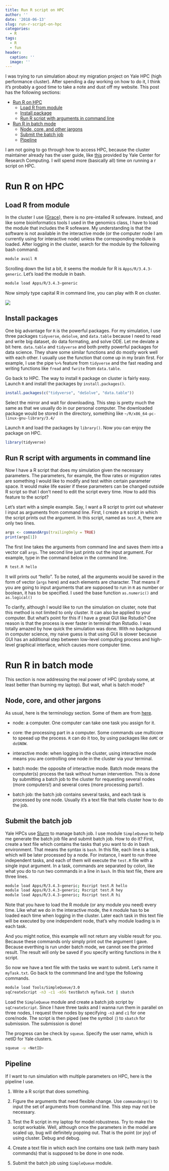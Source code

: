 ```yaml
---
title: Run R script on HPC
author: ''
date: '2018-06-13'
slug: run-r-script-on-hpc
categories:
  - R
tags:
  - R
  - fun
header:
  caption: ''
  image: ''
---
```


I was trying to run simulation about my migration project on Yale HPC (high performance cluster). After spending a day working on how to do it, I think it's probably a good time to take a note and dust off my website. This post has the following sections:

- [Run R on HPC](https://www.changyuchang.name/post/run-r-script-on-hpc/#run-r-on-hpc)
    + [Load R from module](https://www.changyuchang.name/post/run-r-script-on-hpc/#load-r-from-module)
    + [Install package](https://www.changyuchang.name/post/run-r-script-on-hpc/#install-package)
    + [Run R script with arguments in command line](https://www.changyuchang.name/post/run-r-script-on-hpc/#run-r-script-with-arguments-in-command-line)

- [Run R in batch mode](https://www.changyuchang.name/post/run-r-script-on-hpc/#run-r-in-batch-mode)
    + [Node, core, and other jargons](https://www.changyuchang.name/post/run-r-script-on-hpc/#node- core-and-other-jargons)
    + [Submit the batch job](https://www.changyuchang.name/post/run-r-script-on-hpc/#submit-the-batch-job)
    + [Pipeline](https://www.changyuchang.name/post/run-r-script-on-hpc/#pipeline)

I am not going to go through how to access HPC, because the cluster maintainer already has the user guide, like [this](https://research.computing.yale.edu/support/hpc/user-guide) provided by Yale Center for Research Computing. I will spend more (basically all) time on running a r script on HPC.


# Run R on HPC

## Load R from module

In the cluster I use ([Grace](https://research.computing.yale.edu/support/hpc/clusters/grace)), there is no pre-intalled R sofeware. Instead, and like some bioinformatics tools I used in the genomics class, I have to load the module that includes the R sofeware. My understanding is that the software is not available in the interactive mode (or the computer node I am currently using for interactive node) unless the corresponding module is loaded. After logging in the cluster, search for the module by the following bash command.

```bash
module avail R
```

Scrolling down the list a bit, it seems the module for R is `Apps/R/3.4.3-generic`. Let's load the module in bash.

```bash
module load Apps/R/3.4.3-generic
```

Now simply type capital R in command line, you can play with R on cluster.

![](/files/HPC_1.png)


## Install packages

One big advantage for `R` is the powerful packages. For my simulation, I use three packages `tidyverse`, `deSolve`, and `data.table` because I need to read and write big dataset, do data formating, and solve ODE. Let me deviate a bit here. `data.table` and `tidyverse` and both pretty powerful packages for data science. They share some similar functions and do mostly work well with each other. I usually use the function that come up in my brain first. For example, I use the pipe `%>%` feature from `tidyverse` and the fast reading and writing functions like `fread` and `fwrite` from `data.table`.

Go back to HPC. The way to install `R` package on cluster is fairly easy. Launch `R` and install the packages by `install.packages()`.

```r
install.packages(c("tidyverse", "deSolve", "data.table"))
```

Select the mirror and wait for downloading. This step is pretty much the same as that we usually do in our personal computer. The downloaded package would be stored in the directory, something like `~/R/x86_64-pc-linux-gnu-library/3.4/`

Launch `R` and load the packages by `library()`. Now you can enjoy the package on HPC.
```r
library(tidyverse)
```

## Run R script with arguments in command line

Now I have a R script that does my simulation given the necessary parameters. The parameters, for example, the flow rates or migration rates are something I would like to modify and test within certain parameter space. It would make life easier if these parameters can be changed outside R script so that I don't need to edit the script every time. How to add this feature to the script?

Let's start with a simple example. Say, I want a R script to print out whatever I input as arguments from command line. First, I create a `R` script in which the script prints out the argument. In this script, named as `test.R`, there are only two lines.

```r
args <- commandArgs(trailingOnly = TRUE)
print(args[1])
```

The first line takes the arguments from command line and saves them into a vector call `args`. The second line just prints out the input argument. For example, type in the command below in the command line. 

```bash
R test.R hello
```

It will prints out "hello". To be noted, all the arguments would be saved in the form of vector (`args` here) and each elements are character. That means if you are going to input arguments that are supposed to run in `R` as number or boolean, it has to be specified. I used the base function `as.numeric()` and `as.logical()` 

To clarify, although I would like to run the simulation on cluster, note that this method is not limited to only cluster. It can also be applied to your computer. But what's point for this if I have a great GUI like Rstudio? One reason is that the process is ever faster in terminal than Rstudio. I was totally amazed by how quick the simulation was done. With no background in computer science, my naive guess is that using GUI is slower because GUI has an additional step between low-level computing process and high-level graphical interface, which causes more computer time.


# Run R in batch mode

This section is now addressing the real power of HPC (probaly some, at least better than burning my laptop). But wait, what is batch mode? 

## Node, core, and other jargons

As usual, here is the terminology section. Some of them are from [here](https://www.vscentrum.be/support/tut-book/hpc-glossary).

- node: a computer. One computer can take one task you assign for it.

- core: the processing part in a computer. Some commands use multicore to speead up the process. `R` can do it too, by using packages like `doMC` or `doSNOW`.

- interactive mode: when logging in the cluster, using interactive mode means you are controlling one node in the cluster via your terminal.

- batch mode: the opposite of interactive mode. Batch mode means the computer(s) process the task without human intervention. This is done by submitting a batch job to the cluster for requesting several nodes (more computers!) and several cores (more processing parts!).

- batch job: the batch job contains several tasks, and each task is processed by one node. Usually it's a text file that tells cluster how to do the job.


## Submit the batch job

Yale HPCs use [Slurm](https://research.computing.yale.edu/support/hpc/user-guide/slurm) to manage batch job. I use module `SimpleQueue` to help me generate the batch job file and submit batch job. How to do it? First, create a text file which contains the tasks that you want to do in bash environment. That means the syntax is `bash`. In this file, each line is a task, which will be later processed by a node. For instance, I want to run three independent tasks, and each of them will execute the `test.R` file with a single input argument. In a task, commands are separated by colon, like what you do to run two commands in a line in `bash`. In this text file, there are three lines. 

```bash
module load Apps/R/3.4.3-generic; Rscript test.R hello
module load Apps/R/3.4.3-generic; Rscript test.R hey
module load Apps/R/3.4.3-generic; Rscript test.R hi
```

Note that you have to load the R module (or any module you need) every time. Like what we do in the interactive mode, the `R` module has to be loaded each time when logging in the cluster. Later each task in this text file will be executed by one independent node, that's why module loading is in each task.

And you might notice, this example will not return any visible result for you. Because these commands only simply print out the argument I gave. Because everthing is run under batch mode, we cannot see the printed result. The result will only be saved if you specify writing functions in the `R` script. 

So now we have a text file with the tasks we want to submit. Let's name it `myTask.txt`. Go back to the commmand line and type the following commands.  

```bash
module load Tools/SimpleQueue/3.0
sqCreateScript -n3 -c1 -m5G testBatch myTask.txt | sbatch
```

Load the `SimpleQueue` module and create a batch job script by `sqCreateScript`. Since I have three tasks and I wanna run them in parallel on three nodes, I request three nodes by specifying `-n3` and `c1` for one core/node. The script is then piped (see the symbol `|`) to `sbatch` for submission. The submission is done!

The progress can be check by `squeue`. Specify the user name, which is netID for Yale clusters.

```bash
squeue -u <NetID>
```

## Pipeline

If I want to run simulation with multiple parameters on HPC, here is the pipeline I use.

1. Write a R script that does something.

2. Figure the arguments that need flexible change. Use `commandArgs()`
to input the set of arguments from command line. This step may not be necessary.

3. Test the R script in my laptop for model robustness. Try to make the script workable. Well, although once the parameters in the model are scaled up, bug will definitely popping out. That is the point (or joy) of using cluster. Debug and debug.

4. Create a text file in which each line contains one task (with many bash commands) that is supposed to be done in one node.

5. Submit the batch job using `SimpleQueue` module.






